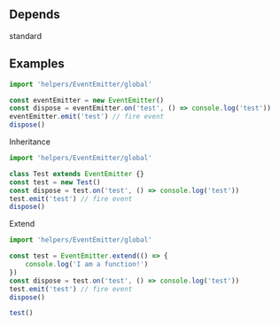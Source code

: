 ## Depends
standard <br/>

## Examples
```ts
import 'helpers/EventEmitter/global'

const eventEmitter = new EventEmitter()
const dispose = eventEmitter.on('test', () => console.log('test'))
eventEmitter.emit('test') // fire event
dispose()
```

Inheritance
```ts
import 'helpers/EventEmitter/global'

class Test extends EventEmitter {}
const test = new Test()
const dispose = test.on('test', () => console.log('test'))
test.emit('test') // fire event
dispose()
```

Extend
```ts
import 'helpers/EventEmitter/global'

const test = EventEmitter.extend(() => {
    console.log('I am a function!')
})
const dispose = test.on('test', () => console.log('test'))
test.emit('test') // fire event
dispose()

test()
```
